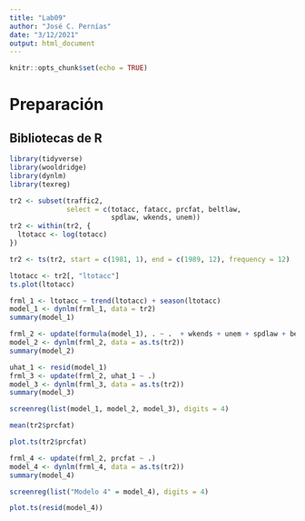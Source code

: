 ```yaml
---
title: "Lab09"
author: "José C. Pernías"
date: "3/12/2021"
output: html_document
---
```


```r
knitr::opts_chunk$set(echo = TRUE)
```

# Preparación

## Bibliotecas de R

```r
library(tidyverse)
library(wooldridge)
library(dynlm)
library(texreg)
```


```r
tr2 <- subset(traffic2, 
              select = c(totacc, fatacc, prcfat, beltlaw, 
                         spdlaw, wkends, unem))
tr2 <- within(tr2, {
  ltotacc <- log(totacc)
})

tr2 <- ts(tr2, start = c(1981, 1), end = c(1989, 12), frequency = 12)
```

```r
ltotacc <- tr2[, "ltotacc"] 
ts.plot(ltotacc)
```



```r
frml_1 <- ltotacc ~ trend(ltotacc) + season(ltotacc)
model_1 <- dynlm(frml_1, data = tr2)
summary(model_1)
```

```r
frml_2 <- update(formula(model_1), . ~ .  + wkends + unem + spdlaw + beltlaw) 
model_2 <- dynlm(frml_2, data = as.ts(tr2))
summary(model_2)
```

```r
uhat_1 <- resid(model_1)
frml_3 <- update(frml_2, uhat_1 ~ .)
model_3 <- dynlm(frml_3, data = as.ts(tr2))
summary(model_3)
```

```r
screenreg(list(model_1, model_2, model_3), digits = 4)
```


```r
mean(tr2$prcfat)
```

```r
plot.ts(tr2$prcfat)
```

```r
frml_4 <- update(frml_2, prcfat ~ .)
model_4 <- dynlm(frml_4, data = as.ts(tr2))
summary(model_4)
```
 
```r
screenreg(list("Modelo 4" = model_4), digits = 4)
```
 
```r
plot.ts(resid(model_4))
```

